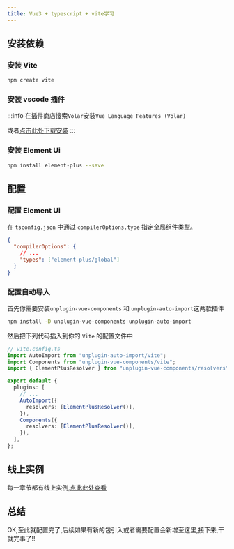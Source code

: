 ```yaml
---
title: Vue3 + typescript + vite学习
---
```



<AuthorInfo />

## 安装依赖

### 安装 Vite

```bash npm2yarn
npm create vite
```

### 安装 vscode 插件

:::info
在插件商店搜索`Volar`安装`Vue Language Features (Volar)`

或者[点击此处下载安装](https://marketplace.visualstudio.com/items?itemName=johnsoncodehk.volar)
:::

### 安装 Element Ui

```bash npm2yarn
npm install element-plus --save
```

## 配置

### 配置 Element Ui

在 `tsconfig.json` 中通过 `compilerOptions.type` 指定全局组件类型。

```json title="tsconfig.json"
{
  "compilerOptions": {
    // ...
    "types": ["element-plus/global"]
  }
}
```

### 配置自动导入

首先你需要安装`unplugin-vue-components` 和 `unplugin-auto-import`这两款插件

```bash npm2yarn
npm install -D unplugin-vue-components unplugin-auto-import
```

然后把下列代码插入到你的 `Vite` 的配置文件中

```ts title="vite.config.ts"
// vite.config.ts
import AutoImport from "unplugin-auto-import/vite";
import Components from "unplugin-vue-components/vite";
import { ElementPlusResolver } from "unplugin-vue-components/resolvers";

export default {
  plugins: [
    // ...
    AutoImport({
      resolvers: [ElementPlusResolver()],
    }),
    Components({
      resolvers: [ElementPlusResolver()],
    }),
  ],
};
```

## 线上实例

每一章节都有线上实例,[点此此处查看](https://learn-vue-taupe.vercel.app/#/)

## 总结

OK,至此就配置完了,后续如果有新的包引入或者需要配置会新增至这里,接下来,干就完事了!!
